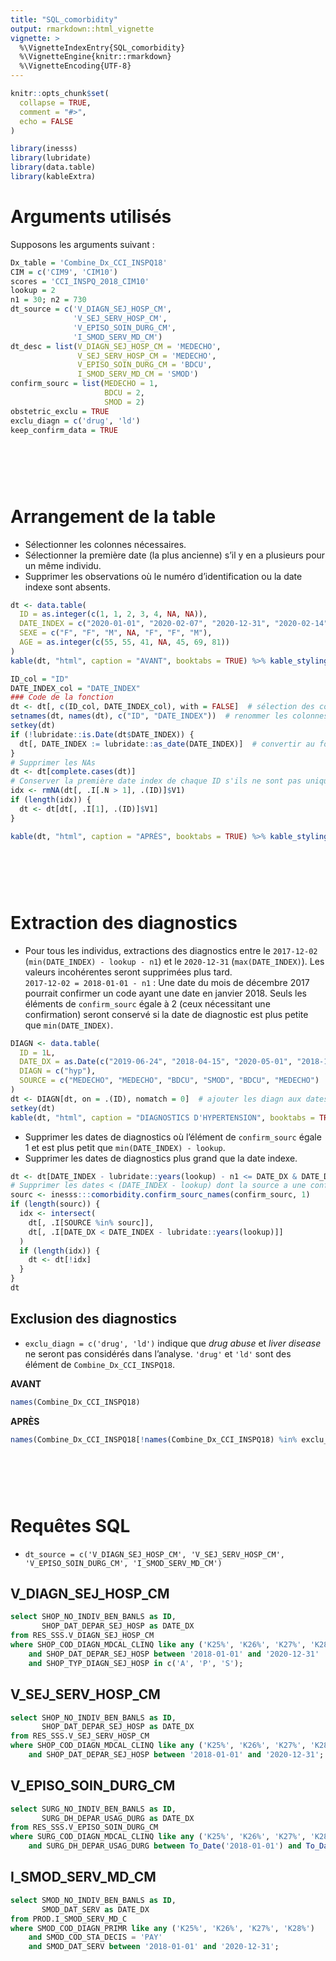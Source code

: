 ```yaml
---
title: "SQL_comorbidity"
output: rmarkdown::html_vignette
vignette: >
  %\VignetteIndexEntry{SQL_comorbidity}
  %\VignetteEngine{knitr::rmarkdown}
  %\VignetteEncoding{UTF-8}
---
```


```r
knitr::opts_chunk$set(
  collapse = TRUE,
  comment = "#>",
  echo = FALSE
)
```

```r
library(inesss)
library(lubridate)
library(data.table)
library(kableExtra)
```

# Arguments utilisés
Supposons les arguments suivant :
```r
Dx_table = 'Combine_Dx_CCI_INSPQ18'
CIM = c('CIM9', 'CIM10')
scores = 'CCI_INSPQ_2018_CIM10'
lookup = 2
n1 = 30; n2 = 730
dt_source = c('V_DIAGN_SEJ_HOSP_CM',
              'V_SEJ_SERV_HOSP_CM',
              'V_EPISO_SOIN_DURG_CM',
              'I_SMOD_SERV_MD_CM')
dt_desc = list(V_DIAGN_SEJ_HOSP_CM = 'MEDECHO',
               V_SEJ_SERV_HOSP_CM = 'MEDECHO',
               V_EPISO_SOIN_DURG_CM = 'BDCU',
               I_SMOD_SERV_MD_CM = 'SMOD')
confirm_sourc = list(MEDECHO = 1,
                     BDCU = 2,
                     SMOD = 2)
obstetric_exclu = TRUE
exclu_diagn = c('drug', 'ld')
keep_confirm_data = TRUE
```


<p style="page-break-before: always">
<p style="margin-bottom:3cm">


# Arrangement de la table
* Sélectionner les colonnes nécessaires.
* Sélectionner la première date (la plus ancienne) s'il y en a plusieurs pour un même individu.
* Supprimer les observations où le numéro d'identification ou la date indexe sont absents.
```r
dt <- data.table(
  ID = as.integer(c(1, 1, 2, 3, 4, NA, NA)),
  DATE_INDEX = c("2020-01-01", "2020-02-07", "2020-12-31", "2020-02-14", NA, "2020-03-07", NA),
  SEXE = c("F", "F", "M", NA, "F", "F", "M"),
  AGE = as.integer(c(55, 55, 41, NA, 45, 69, 81))
)
kable(dt, "html", caption = "AVANT", booktabs = TRUE) %>% kable_styling()

ID_col = "ID"
DATE_INDEX_col = "DATE_INDEX"
### Code de la fonction
dt <- dt[, c(ID_col, DATE_INDEX_col), with = FALSE]  # sélection des colonnes
setnames(dt, names(dt), c("ID", "DATE_INDEX"))  # renommer les colonnes
setkey(dt)
if (!lubridate::is.Date(dt$DATE_INDEX)) {
  dt[, DATE_INDEX := lubridate::as_date(DATE_INDEX)]  # convertir au format date
}
# Supprimer les NAs
dt <- dt[complete.cases(dt)]
# Conserver la première date index de chaque ID s'ils ne sont pas unique
idx <- rmNA(dt[, .I[.N > 1], .(ID)]$V1)
if (length(idx)) {
  dt <- dt[dt[, .I[1], .(ID)]$V1]
}

kable(dt, "html", caption = "APRÈS", booktabs = TRUE) %>% kable_styling()
```


<p style="page-break-before: always">
<p style="margin-bottom:3cm">


# Extraction des diagnostics
* Pour tous les individus, extractions des diagnostics entre le `2017-12-02` (`min(DATE_INDEX) - lookup - n1`) et le `2020-12-31` (`max(DATE_INDEX)`). Les valeurs incohérentes seront supprimées plus tard.  
`2017-12-02 = 2018-01-01 - n1` : Une date du mois de décembre 2017 pourrait confirmer un code ayant une date en janvier 2018. Seuls les éléments de `confirm_sourc` égale à 2 (ceux nécessitant une confirmation) seront conservé si la date de diagnostic est plus petite que `min(DATE_INDEX)`.
```r
DIAGN <- data.table(
  ID = 1L,
  DATE_DX = as.Date(c("2019-06-24", "2018-04-15", "2020-05-01", "2018-12-20", "2017-12-20", "2017-12-14")),
  DIAGN = c("hyp"),
  SOURCE = c("MEDECHO", "MEDECHO", "BDCU", "SMOD", "BDCU", "MEDECHO")
)
dt <- DIAGN[dt, on = .(ID), nomatch = 0]  # ajouter les diagn aux dates index en conservant seulement les id présent dans DIAGN et dt
setkey(dt)
kable(dt, "html", caption = "DIAGNOSTICS D'HYPERTENSION", booktabs = TRUE) %>% kable_styling()
```
* Supprimer les dates de diagnostics où l'élément de `confirm_sourc` égale 1 et est plus petit que `min(DATE_INDEX) - lookup`.
* Supprimer les dates de diagnostics plus grand que la date indexe.
```r
dt <- dt[DATE_INDEX - lubridate::years(lookup) - n1 <= DATE_DX & DATE_DX <= DATE_INDEX]
# Supprimer les dates < (DATE_INDEX - lookup) dont la source a une confirmation = 1
sourc <- inesss:::comorbidity.confirm_sourc_names(confirm_sourc, 1)
if (length(sourc)) {
  idx <- intersect(
    dt[, .I[SOURCE %in% sourc]],
    dt[, .I[DATE_DX < DATE_INDEX - lubridate::years(lookup)]]
  )
  if (length(idx)) {
    dt <- dt[!idx]
  }
}
dt
```


## Exclusion des diagnostics
* `exclu_diagn = c('drug', 'ld')` indique que *drug abuse* et *liver disease* ne seront pas considérés dans l'analyse. `'drug'` et `'ld'` sont des élément de `Combine_Dx_CCI_INSPQ18`.

**AVANT**
```r
names(Combine_Dx_CCI_INSPQ18)
```
**APRÈS**
```r
names(Combine_Dx_CCI_INSPQ18[!names(Combine_Dx_CCI_INSPQ18) %in% exclu_diagn])
```


<p style="page-break-before: always">
<p style="margin-bottom:3cm">


# Requêtes SQL
* `dt_source = c('V_DIAGN_SEJ_HOSP_CM', 'V_SEJ_SERV_HOSP_CM', 'V_EPISO_SOIN_DURG_CM', 'I_SMOD_SERV_MD_CM')`

## V_DIAGN_SEJ_HOSP_CM
```sql
select SHOP_NO_INDIV_BEN_BANLS as ID,
       SHOP_DAT_DEPAR_SEJ_HOSP as DATE_DX
from RES_SSS.V_DIAGN_SEJ_HOSP_CM
where SHOP_COD_DIAGN_MDCAL_CLINQ like any ('K25%', 'K26%', 'K27%', 'K28%')
    and SHOP_DAT_DEPAR_SEJ_HOSP between '2018-01-01' and '2020-12-31'
    and SHOP_TYP_DIAGN_SEJ_HOSP in c('A', 'P', 'S');
```

## V_SEJ_SERV_HOSP_CM
```sql
select SHOP_NO_INDIV_BEN_BANLS as ID,
       SHOP_DAT_DEPAR_SEJ_HOSP as DATE_DX
from RES_SSS.V_SEJ_SERV_HOSP_CM
where SHOP_COD_DIAGN_MDCAL_CLINQ like any ('K25%', 'K26%', 'K27%', 'K28%')
    and SHOP_DAT_DEPAR_SEJ_HOSP between '2018-01-01' and '2020-12-31';
```

## V_EPISO_SOIN_DURG_CM
```sql
select SURG_NO_INDIV_BEN_BANLS as ID,
       SURG_DH_DEPAR_USAG_DURG as DATE_DX
from RES_SSS.V_EPISO_SOIN_DURG_CM
where SURG_COD_DIAGN_MDCAL_CLINQ like any ('K25%', 'K26%', 'K27%', 'K28%')
    and SURG_DH_DEPAR_USAG_DURG between To_Date('2018-01-01') and To_Date('2020-12-31');
```

## I_SMOD_SERV_MD_CM
```sql
select SMOD_NO_INDIV_BEN_BANLS as ID,
       SMOD_DAT_SERV as DATE_DX
from PROD.I_SMOD_SERV_MD_C
where SMOD_COD_DIAGN_PRIMR like any ('K25%', 'K26%', 'K27%', 'K28%')
    and SMOD_COD_STA_DECIS = 'PAY'
    and SMOD_DAT_SERV between '2018-01-01' and '2020-12-31';
```






































